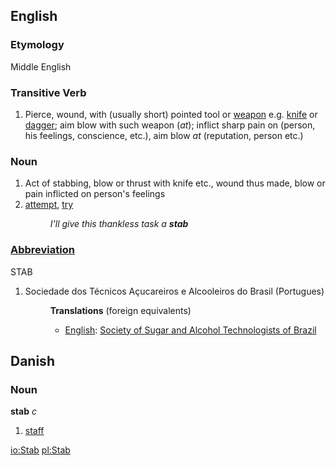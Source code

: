 ==English==
===Etymology===
Middle English
===Transitive Verb===
# Pierce, wound, with (usually short) pointed tool or [[weapon]] e.g. [[knife]] or [[dagger]]; aim blow with such weapon (''at''); inflict sharp pain on (person, his feelings, conscience, etc.), aim blow ''at'' (reputation, person etc.)
===Noun===
# Act of stabbing, blow or thrust with knife etc., wound thus made, blow or pain inflicted on person's feelings
# [[attempt]], [[try]]
#:''I'll give this thankless task a '''stab'''''

===[[Abbreviation]]===
STAB
#Sociedade dos Técnicos Açucareiros e Alcooleiros do Brasil (Portugues)
#:'''Translations''' (foreign equivalents)
#:*[[English]]: [[Society of Sugar and Alcohol Technologists of Brazil]]

==Danish==
===Noun===
'''stab''' ''c''

# [[staff]]

[[io:Stab]]
[[pl:Stab]]